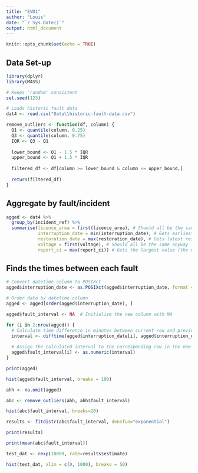 ```yaml
---
title: "EVD1"
author: "Louis"
date: "`r Sys.Date()`"
output: html_document
---
```


```r
knitr::opts_chunk$set(echo = TRUE)
```

## Data Set-up

```r
library(dplyr)
library(MASS)

# Keeps 'random' consistent
set.seed(123)

# Loads historic fault data
dat4 <- read.csv("Data\\historic-fault-data.csv")

```

```r
remove_outliers <- function(df, column) {
  Q1 <- quantile(column, 0.25)
  Q3 <- quantile(column, 0.75)
  IQR <- Q3 - Q1
  
  lower_bound <- Q1 - 1.5 * IQR
  upper_bound <- Q1 + 1.5 * IQR
  
  filtered_df <- df[column >= lower_bound & column <= upper_bound,]
  
  return(filtered_df)
}
```

## Aggregate by fault/incident

```r
agged <- dat4 %>%
  group_by(incident_ref) %>%
  summarise(licence_area = first(licence_area), # Should all be the same anyway
            interruption_date = min(interruption_date), # Gets earliest interruption date (will be from stage 1)
            restoration_date = max(restoration_date), # Gets latest restoration date (will be from last stage)
            voltage = first(voltage), # Should all be the same anyway
            report_ci = max(report_ci)) # Gets the largest value (the max number of customers off simultaneously)
```

## Finds the times between each fault
```r
# Convert datetime column to POSIXct
agged$interruption_date <- as.POSIXct(agged$interruption_date, format = "%d/%m/%Y %H:%M:%S")

# Order data by datetime column
agged <- agged[order(agged$interruption_date), ]

agged$fault_interval <- NA  # Initialize the new column with NA

for (i in 2:nrow(agged)) {
  # Calculate time difference in minutes between current row and previous row
  interval <- difftime(agged$interruption_date[i], agged$interruption_date[i - 1], units = "secs")
  
  # Assign the calculated interval to the corresponding row in the new column
  agged$fault_interval[i] <- as.numeric(interval)
}

print(agged)
```

```r
hist(agged$fault_interval, breaks = 100)

ahh <- na.omit(agged)

abc <- remove_outliers(ahh, ahh$fault_interval)

hist(abc$fault_interval, breaks=20)
```

```r
results <- fitdistr(abc$fault_interval, densfun="exponential")

print(results)

print(mean(abc$fault_interval))

test_dat <- rexp(10000, rate=results$estimate)

hist(test_dat, xlim = c(0, 1000), breaks = 50)
```
